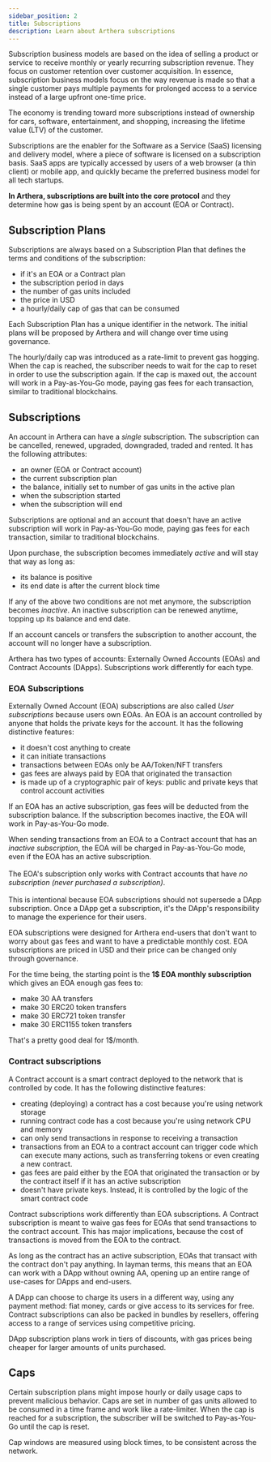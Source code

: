 ```yaml
---
sidebar_position: 2
title: Subscriptions
description: Learn about Arthera subscriptions
---
```


Subscription business models are based on the idea of selling a product or service to receive monthly or yearly recurring subscription revenue.
They focus on customer retention over customer acquisition. In essence, subscription business models focus on the way revenue is made so that
a single customer pays multiple payments for prolonged access to a service instead of a large upfront one-time price.

The economy is trending toward more subscriptions instead of ownership for cars, software, entertainment, and shopping, increasing the lifetime value (LTV) of the customer.

Subscriptions are the enabler for the Software as a Service (SaaS) licensing and delivery model, where a piece of software is licensed on a subscription basis.
SaaS apps are typically accessed by users of a web browser (a thin client) or mobile app, and quickly became the preferred business model for all tech startups.

**In Arthera, subscriptions are built into the core protocol** and they determine how gas is being spent by an account (EOA or Contract).

## Subscription Plans
Subscriptions are always based on a Subscription Plan that defines the terms and conditions of the subscription:
- if it's an EOA or a Contract plan
- the subscription period in days
- the number of gas units included
- the price in USD
- a hourly/daily cap of gas that can be consumed

Each Subscription Plan has a unique identifier in the network. The initial plans will be proposed by Arthera and will change
over time using governance.

The hourly/daily cap was introduced as a rate-limit to prevent gas hogging. When the cap is reached, the subscriber needs to wait
for the cap to reset in order to use the subscription again. If the cap is maxed out, the account will work in a Pay-as-You-Go mode,
paying gas fees for each transaction, similar to traditional blockchains.


## Subscriptions
An account in Arthera can have a _single_ subscription. The subscription can be cancelled, renewed, upgraded, downgraded, traded and rented.
It has the following attributes:
- an owner (EOA or Contract account)
- the current subscription plan
- the balance, initially set to number of gas units in the active plan
- when the subscription started
- when the subscription will end

Subscriptions are optional and an account that doesn't have an active subscription will work in Pay-as-You-Go mode,
paying gas fees for each transaction, similar to traditional blockchains.

Upon purchase, the subscription becomes immediately _active_ and will stay that way as long as:
- its balance is positive
- its end date is after the current block time

If any of the above two conditions are not met anymore, the subscription becomes _inactive_. An inactive subscription
can be renewed anytime, topping up its balance and end date.

If an account cancels or transfers the subscription to another account, the account will no longer have a subscription.

Arthera has two types of accounts: Externally Owned Accounts (EOAs) and Contract Accounts (DApps).
Subscriptions work differently for each type.

### EOA Subscriptions
Externally Owned Account (EOA) subscriptions are also called _User subscriptions_ because users own EOAs.
An EOA is an account controlled by anyone that holds the private keys for the account.
It has the following distinctive features:
- it doesn't cost anything to create
- it can initiate transactions
- transactions between EOAs only be AA/Token/NFT transfers
- gas fees are always paid by EOA that originated the transaction
- is made up of a cryptographic pair of keys: public and private keys that control account activities

If an EOA has an active subscription, gas fees will be deducted from the subscription balance.
If the subscription becomes inactive, the EOA will work in Pay-as-You-Go mode.

<Alert severity='warning'>
    When sending transactions from an EOA to a Contract account that has an <i>inactive subscription</i>, the EOA will be
    charged in Pay-as-You-Go mode, even if the EOA has an active subscription.<br/><br/>
    The EOA's subscription only works with Contract accounts that have <i>no subscription (never purchased a subscription)</i>.<br/><br/>
    This is intentional because EOA subscriptions should not supersede a DApp subscription. Once a DApp get a subscription, it's the DApp's
    responsibility to manage the experience for their users.
</Alert>

EOA subscriptions were designed for Arthera end-users that don't want to worry about gas fees and want to have a predictable monthly cost.
EOA subscriptions are priced in USD and their price can be changed only through governance.

For the time being, the starting point is the **1$ EOA monthly subscription** which gives an EOA enough gas fees to:
- make 30 AA transfers
- make 30 ERC20 token transfers
- make 30 ERC721 token transfer
- make 30 ERC1155 token transfers

That's a pretty good deal for 1$/month.

### Contract subscriptions
A Contract account is a smart contract deployed to the network that is controlled by code. It has the following distinctive features:
- creating (deploying) a contract has a cost because you're using network storage
- running contract code has a cost because you're using network CPU and memory
- can only send transactions in response to receiving a transaction
- transactions from an EOA to a contract account can trigger code which can execute many actions, such as transferring tokens or even creating a new contract.
- gas fees are paid either by the EOA that originated the transaction or by the contract itself if it has an active subscription
- doesn't have private keys. Instead, it is controlled by the logic of the smart contract code

Contract subscriptions work differently than EOA subscriptions. A Contract subscription is meant to waive gas fees for EOAs that send transactions to the contract account.
This has major implications, because the cost of transactions is moved from the EOA to the contract.

As long as the contract has an active subscription, EOAs that transact with the contract don't pay anything.
In layman terms, this means that an EOA can work with a DApp without owning AA, opening up an entire range of use-cases for DApps and end-users.

A DApp can choose to charge its users in a different way, using any payment method: fiat money, cards or give access to its services for free.
Contract subscriptions can also be packed in bundles by resellers, offering access to a range of services using competitive pricing.

DApp subscription plans work in tiers of discounts, with gas prices being cheaper for larger amounts of units purchased.

## Caps
Certain subscription plans might impose hourly or daily usage caps to prevent malicious behavior. Caps are set in number of gas units allowed to be consumed
in a time frame and work like a rate-limiter. When the cap is reached for a subscription, the subscriber will be switched to Pay-as-You-Go until the cap is reset.

Cap windows are measured using block times, to be consistent across the network.
